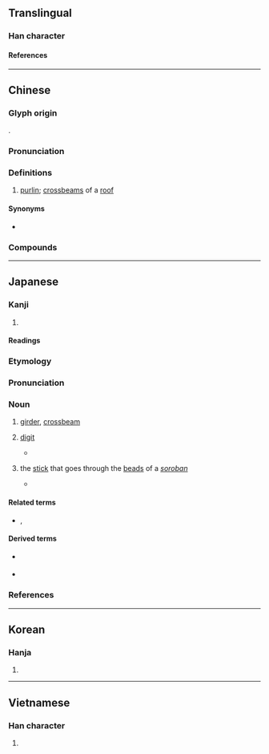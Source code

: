 {{also|航}}
{{character info}}
==Translingual==

===Han character===
{{Han char|rn=75|rad=木|as=06|sn=10|four=41921|canj=DHON|ids=⿰木行}}

====References====
{{Han ref|kx=0525.010|dkj=14754|dj=0913.060|hdz=21201.090|uh=6841}}

----

==Chinese==
{{zh-forms}}

===Glyph origin===
{{Han etym}}
{{Han compound|木|行|c1=s|c2=p|ls=psc}}.

===Pronunciation===
{{zh-pron
|m=héng,háng
|c=haang4,hang4,hong4,hong6
|md=háung
|mc=y
|oc=y
|ma=
|cat=n
}}

===Definitions===
{{zh-hanzi}}

# [[purlin]]; [[crossbeam]]s of a [[roof]]

====Synonyms====
* {{q|Min Dong}} {{zh-l|桁桁}}

===Compounds===
{{zh-der|帆桁|桁架|桁楊|桁端|長桁}}

----

==Japanese==

===Kanji===
{{ja-kanji|grade=|rs=木06}}

# {{rfdef|ja|sort=木06}}

====Readings====
{{ja-readings
|goon=ぎょう<ぎやう, ごう<がう
|kanon=こう<かう
|kun=けた-
}}

===Etymology===
{{wikipedia|lang=ja|桁 (建築)}}
{{ja-kanjitab|けた|yomi=k}}
{{rfe|ja}}

===Pronunciation===
{{ja-pron|けた|acc=0|acc_ref=DJR}}

===Noun===
{{ja-noun|けた}}

# {{lb|ja|construction|sort=けた}} [[girder]], [[crossbeam]] {{rfquote-sense|ja}}
# {{lb|ja|arithmetic|sort=けた}} [[digit]] {{gloss|a numeral used in a positional numeral system}}
#: {{ja-usex|'''桁'''溢れ|'''けた'''あふれ|'''digit''' overflow}}
#: {{ja-usex|二%十%進法 で は 八%千 で 四 '''桁''' に 達する。|に%じっ%しんぽう で は はっ%せん で よん '''けた''' に たっする。|In the vigesimal scale, it reaches four '''digits''' at eight thousand.}}
#* {{quote-book|ja|2015|Yazawa Hisao|Deru toko dake! kihon jōhō gijutsusha||27|trans-title=Just what you need: basics of information technology|pageurl=https://books.google.com/books?id=PSLoCgAAQBAJ&pg=PA27}}
#*: {{ja-usex|16%進数は、16で'''桁'''上がりする数え方です。16%進数では、15までを1'''桁'''で表さなければならないので、A～Fを数字として使って、0、1、2、3、4、5、6、7、8、9、A、B、C、D、E、F、10、…と数えます。|16% しんすう は、 16 で '''けた''' あがり する かぞえ かた です。 16% しんすう で は、 15 まで を 1 '''けた''' で あらわさなければ ならない の で、 A～F を すうじ として つかって、 0、1、2、3、4、5、6、7、8、9、A、B、C、D、E、F、10、… と かぞえます。|Hexadecimal is a system of counting based on 16 '''digits'''. In hexadecimal, since we need to represent values up to 15 with one '''digit''' we use A to F as numbers, and count 0, 1, 2, 3, 4, 5, 6, 7, 8, 9, A, B, C, D, E, F, 10... and so on.}} 
# the [[stick]] that goes through the [[bead]]s of a ''[[soroban]]''
#* {{RQ:ja:AB|000129/files/45245_22007}}
#*: {{ja-usex|[[彼]]と[[我れ]]との[[相%違]]は、いわば[[桁違い|十露%盤の'''桁'''が違っている]]だけで、喜%助の[[ありがたがる]]二%百%[[文]]に[[相%当]]する[[貯%蓄]]だに、[[こっち]]はないのである。|^かれ と われ と の そう%い は、いわば そろ%ばん の '''けた''' が ちがっている だけ で、^き%すけ の ありがたがる に%ひゃく%-もん に そう%とう する ちょ%ちく だ に、こっち は ない の で ある。|You can say the only difference between us is a '''digit''' on the abacus. Shobei had no such thing as the 200-''mon'' worth of extra funds that was giving Kisuke so much pleasure.<ref>{{R:en:Takasebune}}</ref>}}

====Related terms====
* {{sense|girder}} {{ja-r|梁|はり|gloss=[[beam]]}}, {{ja-r|棟|むね|gloss=[[ridge]]}}

====Derived terms====
* {{sense|girder}} {{ja-r|橋%桁|はし%げた|gloss=[[bridge girder]]}}
* {{sense|digit}} {{ja-r|桁%外れ|けた%はずれ|gloss=[[incalculable]]}}

===References===
<references />

----

==Korean==

===Hanja===
{{ko-hanja|hangeul=[[항]], [[형]]|eumhun=|rv=hang, hyeong|mr=hang, hyŏng|y=hang, hyeng}}

# {{rfdef|ko|sort=木06}}

----

==Vietnamese==

===Han character===
{{vi-readings|rs=木06|reading=hành}}

# {{rfdef|vi|sort=木06}}